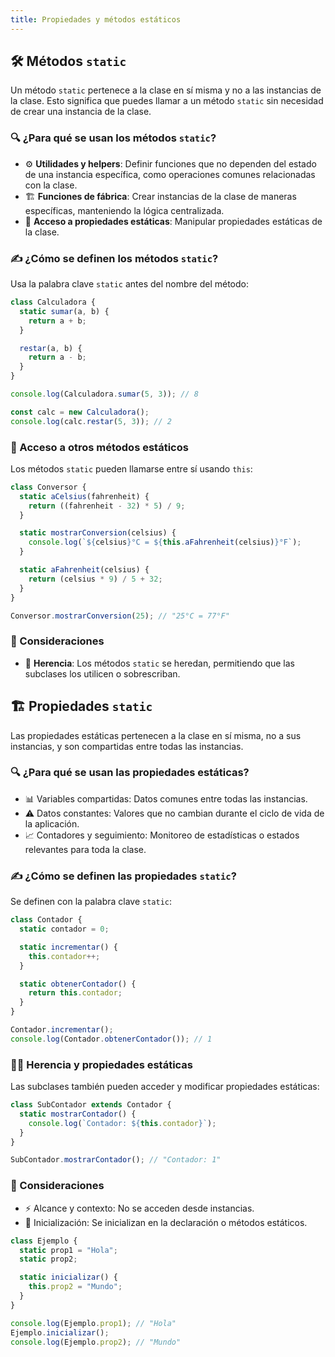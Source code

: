```yaml
---
title: Propiedades y métodos estáticos
---
```


## 🛠️ Métodos `static`

Un método `static` pertenece a la clase en sí misma y no a las instancias de la clase. Esto significa que puedes llamar a un método `static` sin necesidad de crear una instancia de la clase.

### 🔍 ¿Para qué se usan los métodos `static`?

- ⚙️ **Utilidades y helpers**: Definir funciones que no dependen del estado de una instancia específica, como operaciones comunes relacionadas con la clase.
- 🏗️ **Funciones de fábrica**: Crear instancias de la clase de maneras específicas, manteniendo la lógica centralizada.
- 🔑 **Acceso a propiedades estáticas**: Manipular propiedades estáticas de la clase.

### ✍️ ¿Cómo se definen los métodos `static`?

Usa la palabra clave `static` antes del nombre del método:

```js
class Calculadora {
  static sumar(a, b) {
    return a + b;
  }

  restar(a, b) {
    return a - b;
  }
}

console.log(Calculadora.sumar(5, 3)); // 8

const calc = new Calculadora();
console.log(calc.restar(5, 3)); // 2
```

### 🔗 Acceso a otros métodos estáticos

Los métodos `static` pueden llamarse entre sí usando `this`:

```js
class Conversor {
  static aCelsius(fahrenheit) {
    return ((fahrenheit - 32) * 5) / 9;
  }

  static mostrarConversion(celsius) {
    console.log(`${celsius}°C = ${this.aFahrenheit(celsius)}°F`);
  }

  static aFahrenheit(celsius) {
    return (celsius * 9) / 5 + 32;
  }
}

Conversor.mostrarConversion(25); // "25°C = 77°F"
```

### 📌 Consideraciones

- 👥 **Herencia**: Los métodos `static` se heredan, permitiendo que las subclases los utilicen o sobrescriban.

## 🏗️ Propiedades `static`

Las propiedades estáticas pertenecen a la clase en sí misma, no a sus instancias, y son compartidas entre todas las instancias.

### 🔍 ¿Para qué se usan las propiedades estáticas?

- 📊 Variables compartidas: Datos comunes entre todas las instancias.
- ⚠️ Datos constantes: Valores que no cambian durante el ciclo de vida de la aplicación.
- 📈 Contadores y seguimiento: Monitoreo de estadísticas o estados relevantes para toda la clase.

### ✍️ ¿Cómo se definen las propiedades `static`?

Se definen con la palabra clave `static`:

```js
class Contador {
  static contador = 0;

  static incrementar() {
    this.contador++;
  }

  static obtenerContador() {
    return this.contador;
  }
}

Contador.incrementar();
console.log(Contador.obtenerContador()); // 1
```

### 👩‍👧 Herencia y propiedades estáticas

Las subclases también pueden acceder y modificar propiedades estáticas:

```js
class SubContador extends Contador {
  static mostrarContador() {
    console.log(`Contador: ${this.contador}`);
  }
}

SubContador.mostrarContador(); // "Contador: 1"
```

### 📌 Consideraciones

- ⚡ Alcance y contexto: No se acceden desde instancias.
- 🔄 Inicialización: Se inicializan en la declaración o métodos estáticos.

```javascript
class Ejemplo {
  static prop1 = "Hola";
  static prop2;

  static inicializar() {
    this.prop2 = "Mundo";
  }
}

console.log(Ejemplo.prop1); // "Hola"
Ejemplo.inicializar();
console.log(Ejemplo.prop2); // "Mundo"
```
